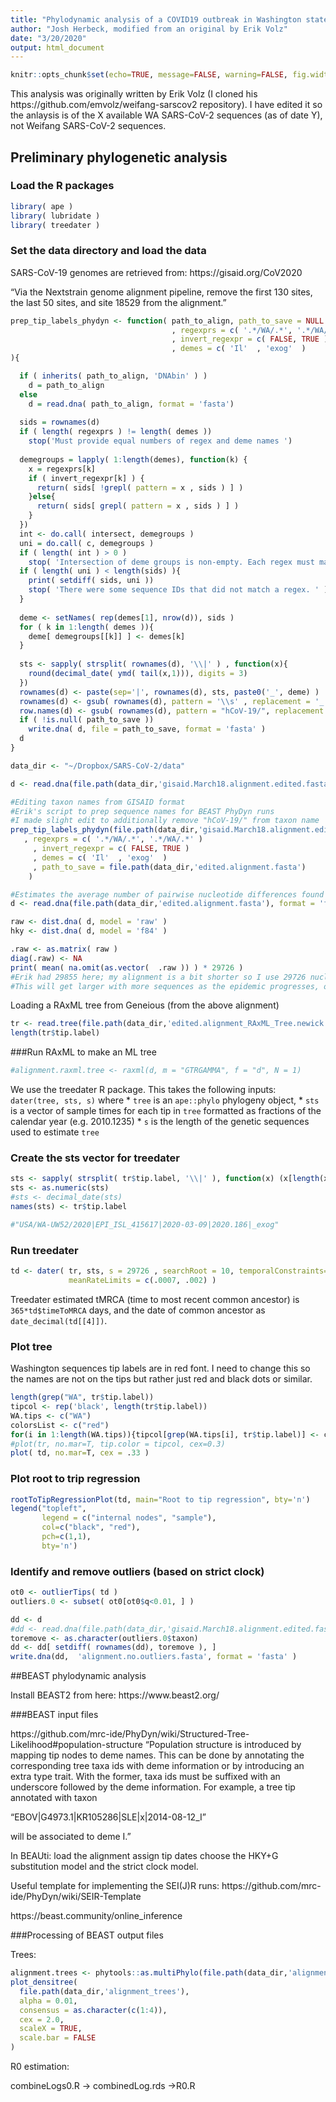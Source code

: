 ```yaml
---
title: "Phylodynamic analysis of a COVID19 outbreak in Washington state"
author: "Josh Herbeck, modified from an original by Erik Volz"
date: "3/20/2020"
output: html_document
---
```


```r
knitr::opts_chunk$set(echo=TRUE, message=FALSE, warning=FALSE, fig.width=6, fig.height=6)
```


This analysis was originally written by Erik Volz (I cloned his https://github.com/emvolz/weifang-sarscov2 repository). I have edited it so the anlaysis is of the X available WA SARS-CoV-2 sequences (as of date Y), not Weifang SARS-CoV-2 sequences. 


## Preliminary phylogenetic analysis

### Load the R packages
```r
library( ape ) 
library( lubridate ) 
library( treedater )
```

### Set the data directory and load the data

SARS-CoV-19 genomes are retrieved from: https://gisaid.org/CoV2020 

"Via the Nextstrain genome alignment pipeline, remove the first 130 sites, the last 50 sites, and site 18529 from the alignment."

```r
prep_tip_labels_phydyn <- function( path_to_align, path_to_save = NULL
                                    , regexprs = c( '.*/WA/.*', '.*/WA/.*' ) 
                                    , invert_regexpr = c( FALSE, TRUE )
                                    , demes = c( 'Il'  , 'exog'  )
){

  if ( inherits( path_to_align, 'DNAbin' ) )
    d = path_to_align
  else
    d = read.dna( path_to_align, format = 'fasta')
  
  sids = rownames(d) 
  if ( length( regexprs ) != length( demes ))
    stop('Must provide equal numbers of regex and deme names ') 
  
  demegroups = lapply( 1:length(demes), function(k) {
    x = regexprs[k]
    if ( invert_regexpr[k] ) {
      return( sids[ !grepl( pattern = x , sids ) ] )
    }else{
      return( sids[ grepl( pattern = x , sids ) ] )
    }
  })
  int <- do.call( intersect, demegroups )
  uni = do.call( c, demegroups )
  if ( length( int ) > 0 )
    stop( 'Intersection of deme groups is non-empty. Each regex must match a unique set.' )
  if ( length( uni ) < length(sids) ){
    print( setdiff( sids, uni ))
    stop( 'There were some sequence IDs that did not match a regex. ' )
  }
  
  deme <- setNames( rep(demes[1], nrow(d)), sids )
  for ( k in 1:length( demes )){
    deme[ demegroups[[k]] ] <- demes[k]
  }
  
  sts <- sapply( strsplit( rownames(d), '\\|' ) , function(x){
    round(decimal_date( ymd( tail(x,1))), digits = 3)
  })
  rownames(d) <- paste(sep='|', rownames(d), sts, paste0('_', deme) )
  rownames(d) <- gsub( rownames(d), pattern = '\\s' , replacement = '_')
  row.names(d) <- gsub( rownames(d), pattern = "hCoV-19/", replacement = '')
  if ( !is.null( path_to_save ))
    write.dna( d, file = path_to_save, format = 'fasta' )
  d
}
```

```r
data_dir <- "~/Dropbox/SARS-CoV-2/data"

d <- read.dna(file.path(data_dir,'gisaid.March18.alignment.edited.fasta'), format = 'fasta')

#Editing taxon names from GISAID format
#Erik's script to prep sequence names for BEAST PhyDyn runs
#I made slight edit to additionally remove "hCoV-19/" from taxon name
prep_tip_labels_phydyn(file.path(data_dir,'gisaid.March18.alignment.edited.fasta')
   , regexprs = c( '.*/WA/.*', '.*/WA/.*' ) 
	 , invert_regexpr = c( FALSE, TRUE )
	 , demes = c( 'Il'  , 'exog'  )
	 , path_to_save = file.path(data_dir,'edited.alignment.fasta') 
	)
```

```r
#Estimates the average number of pairwise nucleotide differences found in the alignment
d <- read.dna(file.path(data_dir,'edited.alignment.fasta'), format = 'fasta')

raw <- dist.dna( d, model = 'raw' ) 
hky <- dist.dna( d, model = 'f84' )

.raw <- as.matrix( raw )
diag(.raw) <- NA 
print( mean( na.omit(as.vector(  .raw )) ) * 29726 ) 
#Erik had 29855 here; my alignment is a bit shorter so I use 29726 nucleotides.
#This will get larger with more sequences as the epidemic progresses, obvs.
```


Loading a RAxML tree from Geneious (from the above alignment)
```r
tr <- read.tree(file.path(data_dir,'edited.alignment_RAxML_Tree.newick'))
length(tr$tip.label)
```


###Run RAxML to make an ML tree
```r
#alignment.raxml.tree <- raxml(d, m = "GTRGAMMA", f = "d", N = 1)
```

We use the treedater R package. This takes the following inputs:
  ```dater(tree, sts, s)```
  where 
* `tree` is an `ape::phylo` phylogeny object, 
* `sts` is a vector of sample times for each tip in `tree` formatted as fractions of the calendar year (e.g. 2010.1235)
* `s` is the length of the genetic sequences used to estimate `tree`

### Create the sts vector for treedater
```r
sts <- sapply( strsplit( tr$tip.label, '\\|' ), function(x) (x[length(x)-1] ) )
sts <- as.numeric(sts)
#sts <- decimal_date(sts)
names(sts) <- tr$tip.label

#"USA/WA-UW52/2020|EPI_ISL_415617|2020-03-09|2020.186|_exog"
```

### Run treedater
```r
td <- dater( tr, sts, s = 29726 , searchRoot = 10, temporalConstraints=TRUE,
             meanRateLimits = c(.0007, .002) )
```

Treedater estimated tMRCA (time to most recent common ancestor) is ```365*td$timeToMRCA``` days, and the date of common ancestor as ```date_decimal(td[[4]])```.

### Plot tree
Washington sequences tip labels are in red font. I need to change this so the names are not on the tips but rather just red and black dots or similar.
```r
length(grep("WA", tr$tip.label))
tipcol <- rep('black', length(tr$tip.label))
WA.tips <- c("WA")
colorsList <- c("red")
for(i in 1:length(WA.tips)){tipcol[grep(WA.tips[i], tr$tip.label)] <- colorsList[i]}
#plot(tr, no.mar=T, tip.color = tipcol, cex=0.3)
plot( td, no.mar=T, cex = .33 )
```

### Plot root to trip regression
```r
rootToTipRegressionPlot(td, main="Root to tip regression", bty='n')
legend("topleft", 
       legend = c("internal nodes", "sample"), 
       col=c("black", "red"),
       pch=c(1,1),
       bty='n')
```

### Identify and remove outliers (based on strict clock)
```r
ot0 <- outlierTips( td ) 
outliers.0 <- subset( ot0[ot0$q<0.01, ] )

dd <- d
#dd <- read.dna(file.path(data_dir,'gisaid.March18.alignment.edited.fasta'), format = 'fasta')
toremove <- as.character(outliers.0$taxon)
dd <- dd[ setdiff( rownames(dd), toremove ), ]
write.dna(dd,  'alignment.no.outliers.fasta', format = 'fasta' )
```






##BEAST phylodynamic analysis

Install BEAST2 from here: https://www.beast2.org/

###BEAST input files

https://github.com/mrc-ide/PhyDyn/wiki/Structured-Tree-Likelihood#population-structure
"Population structure is introduced by mapping tip nodes to deme names. This can be done by annotating the corresponding tree taxa ids with deme information or by introducing an extra type trait. With the former, taxa ids must be suffixed with an underscore followed by the deme information. For example, a tree tip annotated with taxon

  "EBOV|G4973.1|KR105286|SLE|x|2014-08-12_I"  
  
will be associated to deme I." 

In BEAUti:
  load the alignment
  assign tip dates
  choose the HKY+G substitution model and the strict clock model.

Useful template for implementing the SEI(J)R runs: https://github.com/mrc-ide/PhyDyn/wiki/SEIR-Template

https://beast.community/online_inference


###Processing of BEAST output files

Trees:

```r
alignment.trees <- phytools::as.multiPhylo(file.path(data_dir,'alignment_trees'))
plot_densitree(
  file.path(data_dir,'alignment_trees'),
  alpha = 0.01,
  consensus = as.character(c(1:4)),
  cex = 2.0,
  scaleX = TRUE,
  scale.bar = FALSE
)
```


R0 estimation:

combineLogs0.R -> combinedLog.rds ->R0.R
